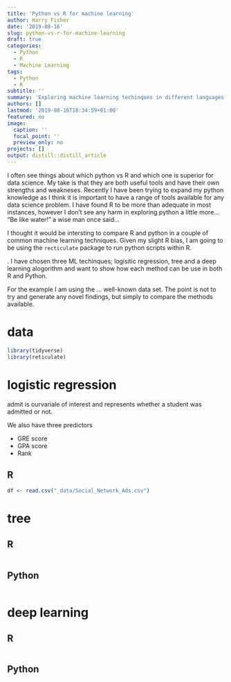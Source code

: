 ```yaml
---
title: 'Python vs R for machine learning'
author: Harry Fisher
date: '2019-08-16'
slug: python-vs-r-for-machine-learning
draft: true 
categories:
  - Python
  - R
  - Machine Learning
tags:
  - Python
  - R
subtitle: ''
summary: 'Exploring machine learning techinques in different languages :robot:'
authors: []
lastmod: '2019-08-16T18:34:59+01:00'
featured: no
image:
  caption: ''
  focal_point: ''
  preview_only: no
projects: []
output: distill::distill_article
---
```


I often see things about which python vs R and which one is superior for data science. My take is that they are both useful tools and have their own strengths and weakneses. Recently I have been trying to expand my python knowledge as I think it is important to have a range of tools available for any data science problem. I have found R to be more than adequate in most instances, however I don't see any harm in exploring python a little more... "Be like water!" a wise man once said...

I thought it would be intersting to compare R and python in a couple of common machine learning techniques. Given my slight R bias, I am going to be using the `recticulate` package to run python scripts within R. 



. I have chosen three ML techinques; logisitic regression, tree and a deep learning alogorithm and want to show how each method can be use in both R and Python.

For the example I am using the ... well-known data set. The point is not to try and generate any novel findings, but simply to compare the methods available.


# data


```r
library(tidyverse)
library(reticulate)

```


# logistic regression

<!-- Lets start fairly simple and compare logistic regression using the UCLA admission data. -->

<!-- ```{r} -->
<!-- df <- read_csv("https://stats.idre.ucla.edu/stat/data/binary.csv") -->

<!-- head(df) -->
<!-- ``` -->


admit is ourvariale of interest and represents whether a student was admitted or not.

We also have three predictors
  
  - GRE score
  - GPA score
  - Rank 


## R

```r
df <- read.csv("_data/Social_Network_Ads.csv")

```


<!-- ```{r} -->
<!-- library(caTools) -->
<!-- set.seed(123) -->
<!-- split = sample.split(df$Purchased, SplitRatio = 0.75) -->
<!-- training_set = subset(df, split == TRUE) -->
<!-- test_set = subset(df, split == FALSE) -->


<!-- # Feature Scaling -->
<!-- training_set[-3] = scale(training_set[-3]) -->
<!-- test_set[-3] = scale(test_set[-3]) -->

<!-- # Fitting Logistic Regression to the Training set -->
<!-- classifier = glm(formula = Purchased ~ ., -->
<!--                  family = binomial, -->
<!--                  data = training_set) -->

<!-- # Predicting the Test set results -->
<!-- prob_pred = predict(classifier, type = 'response', newdata = test_set[-3]) -->
<!-- y_pred = ifelse(prob_pred > 0.5, 1, 0) -->

<!-- # Making the Confusion Matrix -->
<!-- cm = table(test_set[, 3], y_pred > 0.5) -->
<!-- ``` -->



<!-- ```{r} -->
<!-- library(reticulate) -->
<!-- use_condaenv("tensorflow") -->
<!-- py_config() -->

<!-- ``` -->
<!-- ## Python -->


<!-- ```{python } -->

<!-- dataset = r.df -->

<!-- import numpy as np -->
<!-- import matplotlib.pyplot as plt -->
<!-- import pandas as pd -->

<!-- # Importing the dataset -->
<!-- X = dataset.iloc[:, [2, 3]].values -->
<!-- y = dataset.iloc[:, 4].values -->

<!-- # Splitting the dataset into the Training set and Test set -->
<!-- from sklearn.model_selection import train_test_split -->
<!-- X_train, X_test, y_train, y_test = train_test_split(X, y, test_size = 0.25, random_state = 0) -->

<!-- # Feature Scaling -->
<!-- from sklearn.preprocessing import StandardScaler -->
<!-- sc = StandardScaler() -->
<!-- X_train = sc.fit_transform(X_train) -->
<!-- X_test = sc.transform(X_test) -->

<!-- # Fitting Logistic Regression to the Training set -->
<!-- from sklearn.linear_model import LogisticRegression -->
<!-- classifier = LogisticRegression(random_state = 0) -->
<!-- classifier.fit(X_train, y_train) -->

<!-- # Predicting the Test set results -->
<!-- y_pred = classifier.predict(X_test) -->

<!-- # Making the Confusion Matrix -->
<!-- from sklearn.metrics import confusion_matrix -->
<!-- cm = confusion_matrix(y_test, y_pred) -->

<!-- # Visualising the Training set results -->
<!-- from matplotlib.colors import ListedColormap -->
<!-- X_set, y_set = X_train, y_train -->
<!-- X1, X2 = np.meshgrid(np.arange(start = X_set[:, 0].min() - 1, stop = X_set[:, 0].max() + 1, step = 0.01), -->
<!--                      np.arange(start = X_set[:, 1].min() - 1, stop = X_set[:, 1].max() + 1, step = 0.01)) -->
<!-- plt.contourf(X1, X2, classifier.predict(np.array([X1.ravel(), X2.ravel()]).T).reshape(X1.shape), -->
<!--              alpha = 0.75, cmap = ListedColormap(('red', 'green'))) -->
<!-- plt.xlim(X1.min(), X1.max()) -->
<!-- plt.ylim(X2.min(), X2.max()) -->
<!-- for i, j in enumerate(np.unique(y_set)): -->
<!--     plt.scatter(X_set[y_set == j, 0], X_set[y_set == j, 1], -->
<!--                 c = ListedColormap(('red', 'green'))(i), label = j) -->
<!-- plt.title('Logistic Regression (Training set)') -->
<!-- plt.xlabel('Age') -->
<!-- plt.ylabel('Estimated Salary') -->
<!-- plt.legend() -->
<!-- plt.show() -->
<!-- ``` -->



# tree

## R
```r

```

## Python
```python

```



# deep learning


## R
```r

```

## Python
```python

```








